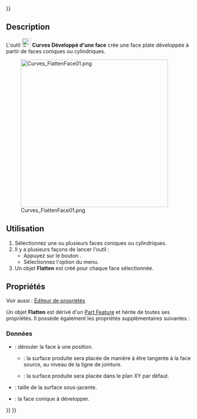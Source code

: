 <languages/>
{{UnfinishedDocu{{#translation:}}}}

{{Docnav/fr
|[[Curves_BlendSolid/fr|Solide de transition]]
|[[Curves_RotationSweep/fr|Balayage curviligne]]
|[[Curves_Workbench/fr|Atelier Curves]]
|IconL=Curves_BlendSolid.svg
|IconR=Curves_RotationSweep.svg
|IconC=Curves_workbench_icon.svg
}}

{{GuiCommand/fr
|Name=Curves FlattenFace
|Name/fr=Curves Développé d'une face
|MenuLocation=Surfaces → Développer une face
|Workbenches=[[Curves_Workbench/fr|Curves]]
}}

==Description==

L'outil [[Image:Curves_FlattenFace.svg|24px]] '''Curves Développé d'une face''' crée une face plate développée à partir de faces coniques ou cylindriques.

[[Image:Curves_FlattenFace01.png|400px]]

{{Caption|Un cône tronqué et deux objets Flatten, l'un en place (vert), l'autre sur le plan XY (rouge)}}

<span id="Usage"></span>
==Utilisation==

# Sélectionnez une ou plusieurs faces coniques ou cylindriques.
# Il y a plusieurs façons de lancer l'outil :
#* Appuyez sur le bouton {{Button|[[Image:Curves_FlattenFace.svg|16px]] [[Curves_FlattenFace/fr|Développer une face]]}}.
#* Sélectionnez l'option {{MenuCommand|Surfaces → [[Image:Curves_FlattenFace.svg|16px]] Développer une face}} du menu.
# Un objet '''Flatten''' est créé pour chaque face sélectionnée.

<span id="Properties"></span>
==Propriétés==

Voir aussi : [[Property_editor/fr|Éditeur de propriétés]]

Un objet '''Flatten''' est dérivé d'un [[Part_Feature/fr|Part Feature]] et hérite de toutes ses propriétés. Il possède également les propriétés supplémentaires suivantes :

<span id="Data"></span>
===Données===

{{TitleProperty|Settings}}

* {{PropertyData|InPlace|Bool}} : dérouler la face à une position.
** {{True}} : la surface produite sera placée de manière à être tangente à la face source, au niveau de la ligne de jointure.
** {{False}} : la surface produite sera placée dans le plan XY par défaut.
* {{PropertyData|Size|Float|Hidden}} : taille de la surface sous-jacente.

{{TitleProperty|Source}}

* {{PropertyData|Source|LinkSub}} : la face conique à développer.


{{Docnav/fr
|[[Curves_BlendSolid/fr|Solide de transition]]
|[[Curves_RotationSweep/fr|Balayage curviligne]]
|[[Curves_Workbench/fr|Atelier Curves]]
|IconL=Curves_BlendSolid.svg
|IconR=Curves_RotationSweep.svg
|IconC=Curves_workbench_icon.svg
}}

{{Curves Tools navi{{#translation:}}}}
{{Userdocnavi{{#translation:}}}}